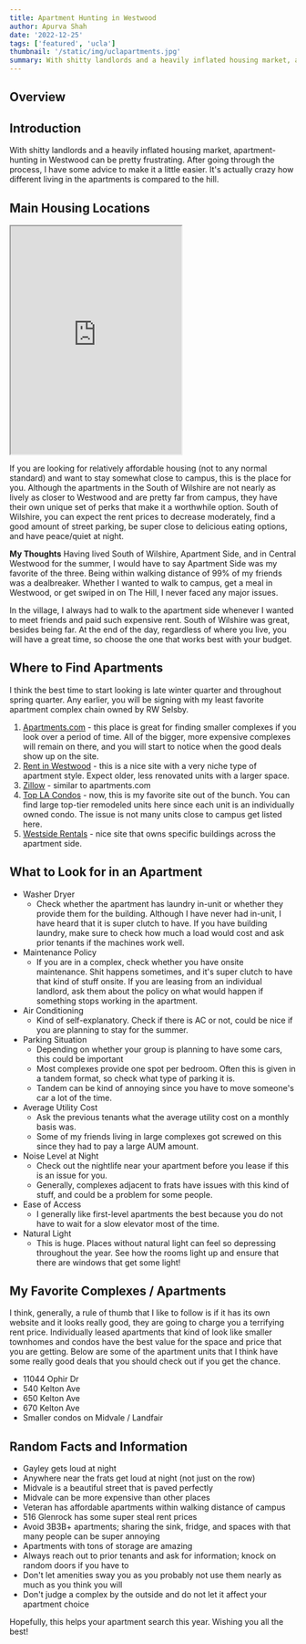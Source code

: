 ```yaml
---
title: Apartment Hunting in Westwood
author: Apurva Shah
date: '2022-12-25'
tags: ['featured', 'ucla']
thumbnail: '/static/img/uclapartments.jpg'
summary: With shitty landlords and a heavily inflated housing market, apartment-hunting in Westwood can be pretty frustrating.
---
```


## Overview

<TOCInline toc={props.toc} exclude="Overview" toHeading={3} />

## Introduction

With shitty landlords and a heavily inflated housing market, apartment-hunting in Westwood can be pretty frustrating. After going through the process, I have some advice to make it a little easier. It's actually crazy how different living in the apartments is compared to the hill.

## Main Housing Locations

<iframe
  src="https://www.google.com/maps/d/embed?mid=1uLuG3kaZ0VYMgQ6q6mTcVvkUXtyYXIM&hl=en&ehbc=2E312F"
  className="border:0;"
  className="w-full"
  height="400px"
/>

Within the neighborhood locations that most undergraduate students live within, I can think of four distinct classifications that you could categorize where students generally live, excluding the hill. These areas are all relatively close to campus but vary in terms of which parts of campus are readily accessible.

### North Westwood Village (Apartment Side)

The apartment side is where most of the undergraduate students off-campus usually move after their stay in the dorms. It is next to the hill and is pocketed between Gayley Ave. and Veteran Ave.

The perks of living in the apartment side are that you get a pretty vibrant atmosphere of students walking around at night, have most of your friends nearby, and have a short walk to campus. The downside to the apartment side is that depending on where you live, it can be pretty noisy, and no matter where you live, it is expensive! On the apartment side, you have close access to some late-night food places in the village, the frats, and super quick Duffl delivery.

### Central Westwood Village

This is probably the smallest category out of all of the places to live in Westwood due to the lack of apartment complexes in this generally commercially zoned plot of land. The main complex that I can name here is The Glendon.

Living in this area comes with the perks of being close to the central campus and being in the heart of Westwood Village. Some of the downsides include the expensive cost of living and being kind of far from the majority living in the apartment side. It is very nice having Target, Ralphs, Trader Joe's, and fast food within a two-minute walk.

### Hilgard (Sorority Side)

All the way on the Eastern side of campus is Hilgard, where all of the sorority houses are. This side of Westwood is definitely quieter than both central Westwood and the apartment side. The perks of living on Hilgard, are you are closer to North Campus, closer to the sororities, and have a quieter living arrangement. The cons include the high cost of living and being really far from parts of campus (the hill) and really far from the apartment side.

### South of Wilshire

<iframe
  src="https://www.google.com/maps/embed?pb=!1m14!1m12!1m3!1d2862.6211640834913!2d-118.44286594439652!3d34.05743932082323!2m3!1f0!2f0!3f0!3m2!1i1024!2i768!4f13.1!5e0!3m2!1sen!2sus!4v1677496707129!5m2!1sen!2sus"
  className="border:0;"
  className="w-full"
  height="400px"
></iframe>

If you are looking for relatively affordable housing (not to any normal standard) and want to stay somewhat close to campus, this is the place for you. Although the apartments in the South of Wilshire are not nearly as lively as closer to Westwood and are pretty far from campus, they have their own unique set of perks that make it a worthwhile option. South of Wilshire, you can expect the rent prices to decrease moderately, find a good amount of street parking, be super close to delicious eating options, and have peace/quiet at night.

**My Thoughts**
Having lived South of Wilshire, Apartment Side, and in Central Westwood for the summer, I would have to say Apartment Side was my favorite of the three. Being within walking distance of 99% of my friends was a dealbreaker. Whether I wanted to walk to campus, get a meal in Westwood, or get swiped in on The Hill, I never faced any major issues.

In the village, I always had to walk to the apartment side whenever I wanted to meet friends and paid such expensive rent. South of Wilshire was great, besides being far. At the end of the day, regardless of where you live, you will have a great time, so choose the one that works best with your budget.

## Where to Find Apartments

I think the best time to start looking is late winter quarter and throughout spring quarter. Any earlier, you will be signing with my least favorite apartment complex chain owned by RW Selsby.

1. [Apartments.com](https://apartments.com) - this place is great for finding smaller complexes if you look over a period of time. All of the bigger, more expensive complexes will remain on there, and you will start to notice when the good deals show up on the site.
2. [Rent in Westwood](http://www.rentwestwood.com/) - this is a nice site with a very niche type of apartment style. Expect older, less renovated units with a larger space.
3. [Zillow](https://www.zillow.com/) - similar to apartments.com
4. [Top LA Condos](https://www.toplacondos.com/Westwood-Village-Apartments) - now, this is my favorite site out of the bunch. You can find large top-tier remodeled units here since each unit is an individually owned condo. The issue is not many units close to campus get listed here.
5. [Westside Rentals](https://www.westsiderentals.com/) - nice site that owns specific buildings across the apartment side.

## What to Look for in an Apartment

- Washer Dryer
  - Check whether the apartment has laundry in-unit or whether they provide them for the building. Although I have never had in-unit, I have heard that it is super clutch to have. If you have building laundry, make sure to check how much a load would cost and ask prior tenants if the machines work well.
- Maintenance Policy
  - If you are in a complex, check whether you have onsite maintenance. Shit happens sometimes, and it's super clutch to have that kind of stuff onsite. If you are leasing from an individual landlord, ask them about the policy on what would happen if something stops working in the apartment.
- Air Conditioning
  - Kind of self-explanatory. Check if there is AC or not, could be nice if you are planning to stay for the summer.
- Parking Situation
  - Depending on whether your group is planning to have some cars, this could be important
  - Most complexes provide one spot per bedroom. Often this is given in a tandem format, so check what type of parking it is.
  - Tandem can be kind of annoying since you have to move someone's car a lot of the time.
- Average Utility Cost
  - Ask the previous tenants what the average utility cost on a monthly basis was.
  - Some of my friends living in large complexes got screwed on this since they had to pay a large AUM amount.
- Noise Level at Night
  - Check out the nightlife near your apartment before you lease if this is an issue for you.
  - Generally, complexes adjacent to frats have issues with this kind of stuff, and could be a problem for some people.
- Ease of Access
  - I generally like first-level apartments the best because you do not have to wait for a slow elevator most of the time.
- Natural Light
  - This is huge. Places without natural light can feel so depressing throughout the year. See how the rooms light up and ensure that there are windows that get some light!

## My Favorite Complexes / Apartments

I think, generally, a rule of thumb that I like to follow is if it has its own website and it looks really good, they are going to charge you a terrifying rent price. Individually leased apartments that kind of look like smaller townhomes and condos have the best value for the space and price that you are getting. Below are some of the apartment units that I think have some really good deals that you should check out if you get the chance.

- 11044 Ophir Dr
- 540 Kelton Ave
- 650 Kelton Ave
- 670 Kelton Ave
- Smaller condos on Midvale / Landfair

## Random Facts and Information

- Gayley gets loud at night
- Anywhere near the frats get loud at night (not just on the row)
- Midvale is a beautiful street that is paved perfectly
- Midvale can be more expensive than other places
- Veteran has affordable apartments within walking distance of campus
- 516 Glenrock has some super steal rent prices
- Avoid 3B3B+ apartments; sharing the sink, fridge, and spaces with that many people can be super annoying
- Apartments with tons of storage are amazing
- Always reach out to prior tenants and ask for information; knock on random doors if you have to
- Don't let amenities sway you as you probably not use them nearly as much as you think you will
- Don't judge a complex by the outside and do not let it affect your apartment choice

Hopefully, this helps your apartment search this year. Wishing you all the best!
